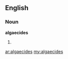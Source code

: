 ==English==

===Noun===
'''algaecides'''

# {{plural of|[[algaecide]]}}

[[ar:algaecides]]
[[my:algaecides]]